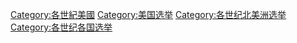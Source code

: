 [[Category:各世紀美國|Category:各世紀美國]]
[[Category:美国选举|Category:美国选举]]
[[Category:各世纪北美洲选举|Category:各世纪北美洲选举]]
[[Category:各世纪各国选举|Category:各世纪各国选举]]